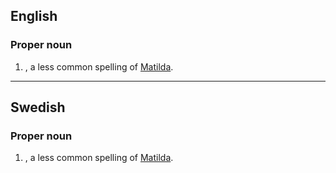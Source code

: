 ==English==

===Proper noun===
{{en-proper noun}}

# {{given name|female|from=Germanic languages}}, a less common spelling of [[Matilda]].

----

==Swedish==

===Proper noun===
{{head|sv|proper noun}}

# {{given name|female|lang=sv}}, a less common spelling of [[Matilda]].